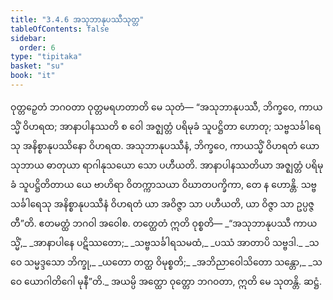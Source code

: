 ```yaml
---
title: "3.4.6 အသုဘာနုပဿီသုတ္တ"
tableOfContents: false
sidebar:
  order: 6
type: "tipitaka"
basket: "su"
book: "it"
---
```



<DynamicBreadcrumb />

<Division number="85" book="it" e="ch" v="18" p="250">

<Paragraph number="591" book="it">
ဝုတ္တဉှေတံ ဘဂဝတာ ဝုတ္တမရဟတာတိ မေ သုတံ—
</Paragraph>

<Paragraph number="592" book="it">
“အသုဘာနုပဿီ, ဘိက္ခဝေ, ကာယသ္မိံ ဝိဟရထ; အာနာပါနဿတိ စ ဝေါ အဇ္ဈတ္တံ ပရိမုခံ သူပဋ္ဌိတာ ဟောတု; သဗ္ဗသင်္ခါရေသု အနိစ္စာနုပဿိနော ဝိဟရထ. အသုဘာနုပဿီနံ, ဘိက္ခဝေ, ကာယသ္မိံ ဝိဟရတံ ယော သုဘာယ ဓာတုယာ ရာဂါနုသယော သော ပဟီယတိ. အာနာပါနဿတိယာ အဇ္ဈတ္တံ ပရိမုခံ သူပဋ္ဌိတိတာယ ယေ ဗာဟိရာ ဝိတက္ကာသယာ ဝိဃာတပက္ခိကာ, တေ န ဟောန္တိ. သဗ္ဗသင်္ခါရေသု အနိစ္စာနုပဿီနံ ဝိဟရတံ ယာ အဝိဇ္ဇာ သာ ပဟီယတိ, ယာ ဝိဇ္ဇာ သာ ဥပ္ပဇ္ဇတီ”တိ. ဧတမတ္ထံ ဘဂဝါ အဝေါစ. တတ္ထေတံ ဣတိ ဝုစ္စတိ—
</Paragraph>

<Paragraph number="593" type="verses" book="it">
_“အသုဘာနုပဿီ ကာယသ္မိံ,_  
_အာနာပါနေ ပဋိဿတော;_  
_သဗ္ဗသင်္ခါရသမထံ,_  
_ပဿံ အာတာပိ သဗ္ဗဒါ._  

</Paragraph>

<Paragraph number="594" type="verses" book="it">
_သ ဝေ သမ္မဒ္ဒသော ဘိက္ခု,_  
_ယတော တတ္ထ ဝိမုစ္စတိ;_  
_အဘိညာဝေါသိတော သန္တော,_  
_သ ဝေ ယောဂါတိဂေါ မုနီ”တိ._  

</Paragraph>

<Paragraph number="595" book="it">
အယမ္ပိ အတ္ထော ဝုတ္တော ဘဂဝတာ, ဣတိ မေ သုတန္တိ.

</Paragraph>
</Division>

<Paragraph number="596" type="center" book="it">
ဆဋ္ဌံ.
</Paragraph>
